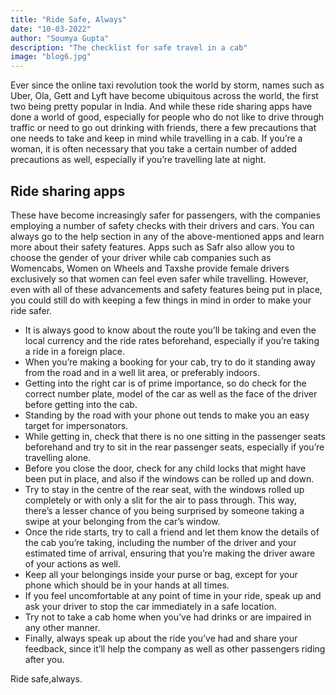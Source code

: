 ```yaml
---
title: "Ride Safe, Always"
date: "10-03-2022"
author: "Soumya Gupta"
description: "The checklist for safe travel in a cab"
image: "blog6.jpg"
---
```

Ever since the online taxi revolution took the world by storm, names such as Uber, Ola, Gett and Lyft have become ubiquitous across the world, the first two being pretty popular in India. And while these ride sharing apps have done a world of good, especially for people who do not like to drive through traffic or need to go out drinking with friends, there a few precautions that one needs to take and keep in mind while travelling in a cab. If you’re a woman, it is often necessary that you take a certain number of added precautions as well, especially if you’re travelling late at night.

## Ride sharing apps
These have become increasingly safer for passengers, with the companies employing a number of safety checks with their drivers and cars. You can always go to the help section in any of the above-mentioned apps and learn more about their safety features. Apps such as Safr also allow you to choose the gender of your driver while cab companies such as Womencabs, Women on Wheels and Taxshe provide female drivers exclusively so that women can feel even safer while travelling. However, even with all of these advancements and safety features being put in place, you could still do with keeping a few things in mind in order to make your ride safer.

- It is always good to know about the route you’ll be taking and even the local currency and the ride rates beforehand, especially if you’re taking a ride in a foreign place.
- When you’re making a booking for your cab, try to do it standing away from the road and in a well lit area, or preferably indoors.
- Getting into the right car is of prime importance, so do check for the correct number plate, model of the car as well as the face of the driver before getting into the cab.
- Standing by the road with your phone out tends to make you an easy target for impersonators.
- While getting in, check that there is no one sitting in the passenger seats beforehand and try to sit in the rear passenger seats, especially if you’re travelling alone.
- Before you close the door, check for any child locks that might have been put in place, and also if the windows can be rolled up and down.
- Try to stay in the centre of the rear seat, with the windows rolled up completely or with only a slit for the air to pass through. This way, there’s a lesser chance of you being surprised by someone taking a swipe at your belonging from the car’s window.
- Once the ride starts, try to call a friend and let them know the details of the cab you’re taking, including the number of the driver and your estimated time of arrival, ensuring that you’re making the driver aware of your actions as well.
- Keep all your belongings inside your purse or bag, except for your phone which should be in your hands at all times.
- If you feel uncomfortable at any point of time in your ride, speak up and ask your driver to stop the car immediately in a safe location.
- Try not to take a cab home when you’ve had drinks or are impaired in any other manner.
- Finally, always speak up about the ride you’ve had and share your feedback, since it’ll help the company as well as other passengers riding after you.

Ride safe,always.
